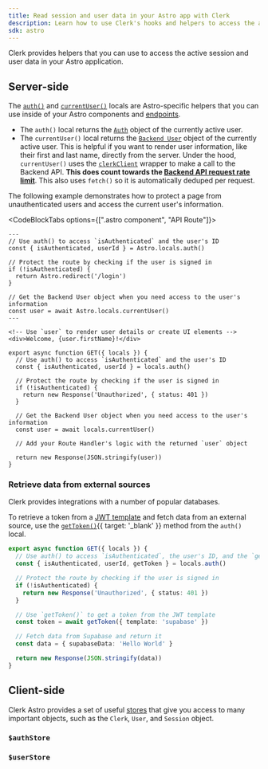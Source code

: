 ```yaml
---
title: Read session and user data in your Astro app with Clerk
description: Learn how to use Clerk's hooks and helpers to access the active session and user data in your Astro application.
sdk: astro
---
```


Clerk provides helpers that you can use to access the active session and user data in your Astro application.

## Server-side

The [`auth()`](/docs/references/astro/locals) and [`currentUser()`](/docs/references/astro/locals) locals are Astro-specific helpers that you can use inside of your Astro components and [endpoints](https://docs.astro.build/en/guides/endpoints/#server-endpoints-api-routes).

- The `auth()` local returns the [`Auth`](/docs/references/backend/types/auth-object) object of the currently active user.
- The `currentUser()` local returns the [`Backend User`](/docs/references/backend/types/backend-user) object of the currently active user. This is helpful if you want to render user information, like their first and last name, directly from the server. Under the hood, `currentUser()` uses the [`clerkClient`](/docs/references/backend/overview) wrapper to make a call to the Backend API. **This does count towards the [Backend API request rate limit](/docs/backend-requests/resources/rate-limits)**. This also uses `fetch()` so it is automatically deduped per request.

The following example demonstrates how to protect a page from unauthenticated users and access the current user's information.

<CodeBlockTabs options={[".astro component", "API Route"]}>
  ```astro {{ filename: 'src/pages/me.astro' }}
  ---
  // Use auth() to access `isAuthenticated` and the user's ID
  const { isAuthenticated, userId } = Astro.locals.auth()

  // Protect the route by checking if the user is signed in
  if (!isAuthenticated) {
    return Astro.redirect('/login')
  }

  // Get the Backend User object when you need access to the user's information
  const user = await Astro.locals.currentUser()
  ---

  <!-- Use `user` to render user details or create UI elements -->
  <div>Welcome, {user.firstName}!</div>
  ```

  ```tsx {{ filename: 'src/api/me.ts' }}
  export async function GET({ locals }) {
    // Use auth() to access `isAuthenticated` and the user's ID
    const { isAuthenticated, userId } = locals.auth()

    // Protect the route by checking if the user is signed in
    if (!isAuthenticated) {
      return new Response('Unauthorized', { status: 401 })
    }

    // Get the Backend User object when you need access to the user's information
    const user = await locals.currentUser()

    // Add your Route Handler's logic with the returned `user` object

    return new Response(JSON.stringify(user))
  }
  ```
</CodeBlockTabs>

### Retrieve data from external sources

Clerk provides integrations with a number of popular databases.

To retrieve a token from a [JWT template](/docs/backend-requests/jwt-templates) and fetch data from an external source, use the [`getToken()`](/docs/references/backend/types/auth-object#get-token){{ target: '_blank' }} method from the `auth()` local.

```ts {{ filename: 'src/pages/api/route.ts' }}
export async function GET({ locals }) {
  // Use auth() to access `isAuthenticated`, the user's ID, and the `getToken()` method
  const { isAuthenticated, userId, getToken } = locals.auth()

  // Protect the route by checking if the user is signed in
  if (!isAuthenticated) {
    return new Response('Unauthorized', { status: 401 })
  }

  // Use `getToken()` to get a token from the JWT template
  const token = await getToken({ template: 'supabase' })

  // Fetch data from Supabase and return it
  const data = { supabaseData: 'Hello World' }

  return new Response(JSON.stringify(data))
}
```

## Client-side

Clerk Astro provides a set of useful [stores](/docs/references/astro/overview#client-side-helpers) that give you access to many important objects, such as the `Clerk`, `User`, and `Session` object.

### `$authStore`

<Include src="_partials/astro/auth-store" />

### `$userStore`

<Include src="_partials/astro/user-store" />
